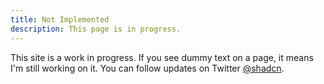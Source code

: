 ```yaml
---
title: Not Implemented
description: This page is in progress.
---
```


<Callout>

This site is a work in progress. If you see dummy text on a page, it means I'm still working on it. You can follow updates on Twitter [@shadcn](https://twitter.com/shadcn).

</Callout>
